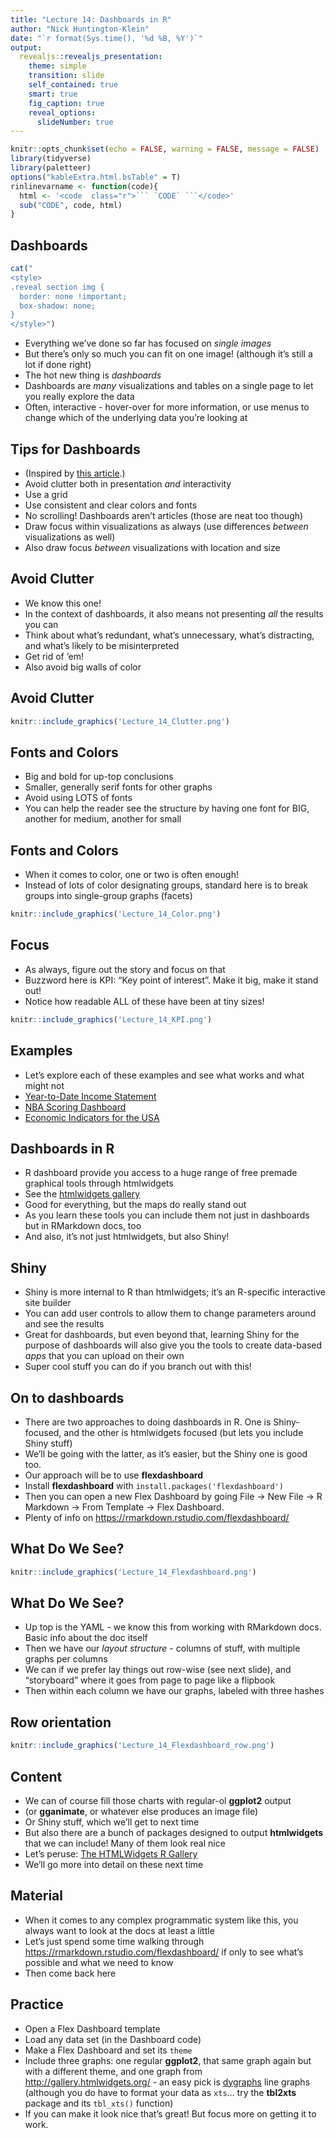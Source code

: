 ```yaml
---
title: "Lecture 14: Dashboards in R"
author: "Nick Huntington-Klein"
date: "`r format(Sys.time(), '%d %B, %Y')`"
output:   
  revealjs::revealjs_presentation:
    theme: simple
    transition: slide
    self_contained: true
    smart: true
    fig_caption: true
    reveal_options:
      slideNumber: true
---
```


```r
knitr::opts_chunk$set(echo = FALSE, warning = FALSE, message = FALSE)
library(tidyverse)
library(paletteer)
options("kableExtra.html.bsTable" = T)
rinlinevarname <- function(code){
  html <- '<code  class="r">``` `CODE` ```</code>'
  sub("CODE", code, html)
}
```


## Dashboards

```r
cat("
<style>
.reveal section img {
  border: none !important;
  box-shadow: none;
}
</style>")
```

- Everything we've done so far has focused on *single images*
- But there's only so much you can fit on one image! (although it's still a lot if done right)
- The hot new thing is *dashboards*
- Dashboards are *many* visualizations and tables on a single page to let you really explore the data
- Often, interactive - hover-over for more information, or use menus to change which of the underlying data you're looking at

## Tips for Dashboards

- (Inspired by [this article](https://www.tableau.com/about/blog/2017/10/7-tips-and-tricks-dashboard-experts-76821).)
- Avoid clutter both in presentation *and* interactivity
- Use a grid
- Use consistent and clear colors and fonts
- No scrolling! Dashboards aren't articles (those are neat too though)
- Draw focus within visualizations as always (use differences *between* visualizations as well)
- Also draw focus *between* visualizations with location and size

## Avoid Clutter

- We know this one!
- In the context of dashboards, it also means not presenting *all* the results you can
- Think about what's redundant, what's unnecessary, what's distracting, and what's likely to be misinterpreted
- Get rid of 'em!
- Also avoid big walls of color

## Avoid Clutter

```r
knitr::include_graphics('Lecture_14_Clutter.png')
```


## Fonts and Colors

- Big and bold for up-top conclusions
- Smaller, generally serif fonts for other graphs
- Avoid using LOTS of fonts
- You can help the reader see the structure by having one font for BIG, another for medium, another for small

## Fonts and Colors

- When it comes to color, one or two is often enough! 
- Instead of lots of color designating groups, standard here is to break groups into single-group graphs (facets)


```r
knitr::include_graphics('Lecture_14_Color.png')
```

## Focus

- As always, figure out the story and focus on that
- Buzzword here is KPI: "Key point of interest". Make it big, make it stand out!
- Notice how readable ALL of these have been at tiny sizes!

```r
knitr::include_graphics('Lecture_14_KPI.png')
```


## Examples

- Let's explore each of these examples and see what works and what might not
- [Year-to-Date Income Statement](https://public.tableau.com/views/IncomeStatement_4/IncomeStatement?:embed=y&:display_count=yes&publish=yes&:showVizHome=no)
- [NBA Scoring Dashboard](https://rpubs.com/jcheng/nba1)
- [Economic Indicators for the USA](https://research.stlouisfed.org/dashboard/1151)

## Dashboards in R

- R dashboard provide you access to a huge range of free premade graphical tools through htmlwidgets
- See the [htmlwidgets gallery](https://www.htmlwidgets.org/showcase_leaflet.html)
- Good for everything, but the maps do really stand out
- As you learn these tools you can include them not just in dashboards but in RMarkdown docs, too
- And also, it's not just htmlwidgets, but also Shiny!

## Shiny

- Shiny is more internal to R than htmlwidgets; it's an R-specific interactive site builder
- You can add user controls to allow them to change parameters around and see the results
- Great for dashboards, but even beyond that, learning Shiny for the purpose of dashboards will also give you the tools to create data-based *apps* that you can upload on their own
- Super cool stuff you can do if you branch out with this!

## On to dashboards

- There are two approaches to doing dashboards in R. One is Shiny-focused, and the other is htmlwidgets focused (but lets you include Shiny stuff)
- We'll be going with the latter, as it's easier, but the Shiny one is good too.
- Our approach will be to use **flexdashboard**
- Install **flexdashboard** with `install.packages('flexdashboard')`
- Then you can open a new Flex Dashboard by going File $\rightarrow$ New File $\rightarrow$ R Markdown $\rightarrow$ From Template $\rightarrow$ Flex Dashboard.
- Plenty of info on [https://rmarkdown.rstudio.com/flexdashboard/](https://rmarkdown.rstudio.com/flexdashboard/)

## What Do We See?

```r
knitr::include_graphics('Lecture_14_Flexdashboard.png')
```

## What Do We See?

- Up top is the YAML - we know this from working with RMarkdown docs. Basic info about the doc itself
- Then we have our *layout structure* - columns of stuff, with multiple graphs per columns
- We can if we prefer lay things out row-wise (see next slide), and "storyboard" where it goes from page to page like a flipbook
- Then within each column we have our graphs, labeled with three hashes

## Row orientation

```r
knitr::include_graphics('Lecture_14_Flexdashboard_row.png')
```

## Content

- We can of course fill those charts with regular-ol **ggplot2** output
- (or **gganimate**, or whatever else produces an image file)
- Or Shiny stuff, which we'll get to next time
- But also there are a bunch of packages designed to output **htmlwidgets** that we can include! Many of them look real nice
- Let's peruse: [The HTMLWidgets R Gallery](http://gallery.htmlwidgets.org/)
- We'll go more into detail on these next time


## Material

- When it comes to any complex programmatic system like this, you always want to look at the docs at least a little
- Let's just spend some time walking through [https://rmarkdown.rstudio.com/flexdashboard/](https://rmarkdown.rstudio.com/flexdashboard/) if only to see what's possible and what we need to know
- Then come back here

## Practice

- Open a Flex Dashboard template
- Load any data set (in the Dashboard code)
- Make a Flex Dashboard and set its `theme`
- Include three graphs: one regular **ggplot2**, that same graph again but with a different theme, and one graph from [http://gallery.htmlwidgets.org/](http://gallery.htmlwidgets.org/) - an easy pick is [dygraphs](https://rstudio.github.io/dygraphs/) line graphs (although you do have to format your data as `xts`... try the **tbl2xts** package and its `tbl_xts()` function)
- If you can make it look nice that's great! But focus more on getting it to work.